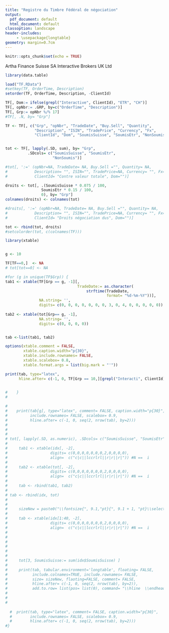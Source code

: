 ```yaml
---
title: "Registre du Timbre Fédéral de négociation"
output:
  pdf_document: default
  html_document: default
classoption: landscape
header-includes:
     - \usepackage{longtable}
geometry: margin=0.7cm
---
```


```r
knitr::opts_chunk$set(echo = TRUE)

```

Artha Finance Suisse SA
\hspace{519pt}
Interactive Brokers UK Ltd  


\begin{flushright}
`r format(Sys.Date(), "%e %B %Y")`
\end{flushright}

```r

library(data.table)

load("TF.RData")
#setkey(TF, OrderTime, Description)
setorder(TF, OrderTime, Description, -ClientId)

TF[, Dom:= ifelse(grepl("Interactive", ClientId), "ETR", "CH")]
TF[, opNbr:= .GRP, by=c("OrderTime", "Description")] 
TF[, Grp:= opNbr %/% 17]
#TF[, .N, by= "Grp"]

TF <- TF[, c("Grp", "opNbr", "TradeDate", "Buy.Sell", "Quantity",
             "Description", "ISIN", "TradePrice", "Currency", "Fx",
             "ClientId", "Dom", "SoumisSuisse", "SoumisEtr", "NonSoumis")]


tot <- TF[, lapply(.SD, sum), by= "Grp",
          .SDcols= c("SoumisSuisse", "SoumisEtr",
                     "NonSoumis")]

#tot[, ':=' (opNbr=NA, TradeDate= NA, Buy.Sell ="", Quantity= NA,
#            Description= "", ISIN="", TradePrice=NA, Currency= "", Fx=NA,
#            ClientId= "Contre valeur totale", Dom="")]

droits <- tot[, .(SoumisSuisse * 0.075 / 100,
                SoumisEtr * 0.15 / 100,
                0), by= "Grp"]
colnames(droits) <- colnames(tot)

#droits[, ':=' (opNbr=NA, TradeDate= NA, Buy.Sell ="", Quantity= NA,
#            Description= "", ISIN="", TradePrice=NA, Currency= "", Fx=NA,
#            ClientId= "Droits négociation dus", Dom="")]

tot <- rbind(tot, droits)
#setcolorder(tot, c(colnames(TF)))


```


```r

library(xtable)


g <- 10

TF[TF==0,]  <- NA
# tot[tot==0] <- NA

#for (g in unique(TF$Grp)) {
tab1 <- xtable(TF[Grp == g, -1][, 
                                TradeDate:= as.character(
                                    strftime(TradeDate, 
                                             format= "%d-%m-%Y"))],
               NA.string= '',
               digits= c(0, 0, 0, 0, 0, 0, 0, 3, 0, 4, 0, 0, 0, 0, 0))
 
tab2 <- xtable(tot[Grp== g, -1],
               NA.string= '',
               digits= c(0, 0, 0, 0))


tab <-list(tab1, tab2)

options(xtable.comment = FALSE, 
        xtable.caption.width="p{30}",
        xtable.include.rownames= FALSE, 
        xtable.scalebox= 0.8,
        xtable.format.args = list(big.mark = "'"))

print(tab, type="latex",
      hline.after= c(-1, 0, TF[Grp == 10,][grepl("Interacti", ClientId), which= TRUE]))

    
#    }
# 

# 
#    print(tab[g], type="latex", comment= FALSE, caption.width="p{30}",
#          include.rownames= FALSE, scalebox= 0.9,
#          hline.after= c(-1, 0, seq(2, nrow(tab), by=2)))
# 
#     
# 
# tot[, lapply(.SD, as.numeric), .SDcols= c("SoumisSuisse", "SoumisEtr", "NonSoumis")]
# 
#     tab1 <- xtable(idx[, -2],  
#                   digits= c(0,0,0,0,0,0,0,2,0,0,0,0),
#                   align=  c("c|c||lccrlrl||r|r||r|")) #N ==  i
# 
#     tab2 <- xtable(tot[, -2],  
#                   digits= c(0,0,0,0,0,0,0,2,0,0,0,0),
#                   align=  c("c|c||lccrlrl||r|r||r|")) #N ==  i
# 
#     tab <- rbind(tab1, tab2)
#     
# tab <- rbind(idx, tot)
# 
# 
#     sizeNew = paste0("\\fontsize{", 9.1,"pt}{", 9.1 + 1, "pt}\\selectfont") 
#       
#     tab <- xtable(idx[1:40, -2],  
#                   digits= c(0,0,0,0,0,0,0,2,0,0,0,0),
#                   align=  c("c|c||lccrlrl||r|r||r|")) #N ==  i
# 
# 
# 
#     
# 
#     
#     tot[3, SoumisSuisse:= sum(idx$SoumisSuisse) ]
#     
#     print(tab, tabular.environment='longtable', floating= FALSE,
#           include.colnames=TRUE, include.rownames= FALSE,
#           size= sizeNew, flaoting=FALSE, comment= FALSE,
#           hline.after= c(-1, 0, seq(2, nrow(tab), by=2)),
#           add.to.row= list(pos= list(0), command= "\\hline  \\endhead"))
#     
#     
#     
    
  #  print(tab, type="latex", comment= FALSE, caption.width="p{30}",
  #        include.rownames= FALSE, scalebox= 0.9,
  #        hline.after= c(-1, 0, seq(2, nrow(tab), by=2)))
#}

```

